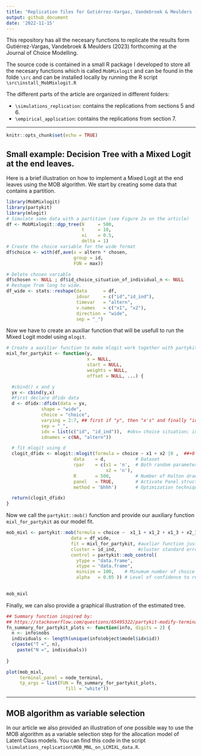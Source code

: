 ```yaml
---
title: "Replication files for Gutiérrez-Vargas, Vandebroek & Meulders (2023) "
output: github_document
date: '2022-11-15'
---
```


This repository has all the necesary functions to replicate the results form Gutiérrez-Vargas, Vandebroek & Meulders (2023) forthcoming at the Journal of Choice Modelling. 

The source code is contained in a small R package I developed to store all the necesary functions which is called `MobMixlogit` and can be found in the folde `\src` and can be installed locally by running the R script `\src\install_MobMixlogit.R`

The different parts of the article are organized in different folders:

* `\simulations_replication`: contains the replications from sections 5 and 6.
* `\empirical_application`: contains the replications from section 7.

---------------------------------------


```r
knitr::opts_chunk$set(echo = TRUE)
```



## Small example:   Decision Tree with a Mixed Logit at the end leaves.

Here is a brief illustration on how to implement a Mixed Logit at the end leaves using the MOB algorithm. We start by creating some data that contains a partition.

```r
library(MobMixlogit)
library(partykit)
library(mlogit)
# Simulate some data with a partition (see Figure 2a on the article)
df <- MobMixlogit::dgp_tree(N     = 500, 
                            t     = 10,
                            xi    = 0.5, 
                            delta = 1) 
# Create the choice variable for the wide format
df$choice <- with(df,ave(x = altern * chosen,
                         group = id,
                         FUN = max))

# Delete chosen variable
df$chosen <- NULL ; df$id_choice_situation_of_individual_n <- NULL
# Reshape from long to wide.
df_wide <- stats::reshape(data      = df,
                          idvar     = c("id","id_ind"),
                          timevar   = "altern",
                          v.names   = c("x1", "x2"),
                          direction = "wide",
                          sep = "_")
```

Now we have to create an auxiliar function that will be usefull to run the Mixed Logit model using `mlogit`.

```r
# Create a auxiliar function to make mlogit work together with partykit.
mixl_for_partykit <- function(y,
                              x = NULL,
                              start = NULL,
                              weights = NULL,
                              offset = NULL, ...) {

  #cbind() x and y
  yx <- cbind(y,x)
  #First declare dfidx data
  d <- dfidx::dfidx(data = yx,
             shape = "wide",
             choice = "choice",
             varying = 2:7, ## first if "y", then "x's" and finally "identifiers".
             sep = "_",
             idx = list(c("id", "id_ind")),  #obs= choice situation; id = individual
             idnames = c(NA, "altern"))

  # fit mlogit using d
  clogit_dfidx <- mlogit::mlogit(formula = choice ~ x1 + x2 |0 ,  ##+0 to drop intercepts
                         data    = d,           # Dataset
                         rpar    = c(x1 = 'n',  # Both random parameters are assumed normal
                                     x2 = 'n'), 
                         R       = 500,         # Number of Halton draws
                         panel   = TRUE,        # Activate Panel structure (more than one response per individual)
                         method = 'bhhh')       # Optimization technique.

  return(clogit_dfidx)
}
```

Now we call the `partykit::mob()` function and provide our auxiliary function `mixl_for_partykit` as our model fit. 

```r
mob_mixl <- partykit::mob(formula = choice ~  x1_1 + x1_2 + x1_3 + x2_1 + x2_2 + x2_3 + id + id_ind + 0  | z1 +z2 + z3 + z4 + z5 ,
                        data = df_wide,
                        fit = mixl_for_partykit, #auxliar function just defined above
                        cluster = id_ind,        #cluster standard errors
                        control = partykit::mob_control(
                          ytype = "data.frame",
                          xtype = "data.frame",
                          minsize = 100,    # Minumum number of choice sets to create a partition
                          alpha   = 0.05 )) # Level of confidence to reject null hyphotesis
                                              

mob_mixl
```

Finally, we can also provide a graphical illustration of the estimated tree.

```r
## Summary function inspired by: 
## https://stackoverflow.com/questions/65495322/partykit-modify-terminal-node-to-include-standard-deviation-and-significance-of/65500344#65500344
fn_summary_for_partykit_plots <- function(info, digits = 2) {
  n <- info$nobs
  individuals <- length(unique(info$object$model$idx$id))
  c(paste("T =", n),
    paste("N =", individuals))
  
}

plot(mob_mixl,
     terminal_panel = node_terminal,
     tp_args = list(FUN = fn_summary_for_partykit_plots,
                      fill = "white"))
```


---------------------------------------

## MOB algorithm as variable selection

In our article we also provided an illustration of one possible way to use the MOB algorithm as a variable selection step for the allocation model of Latent Class models. You can find this code in the script `\simulations_replication\MOB_MNL_on_LCMIXL_data.R`.




